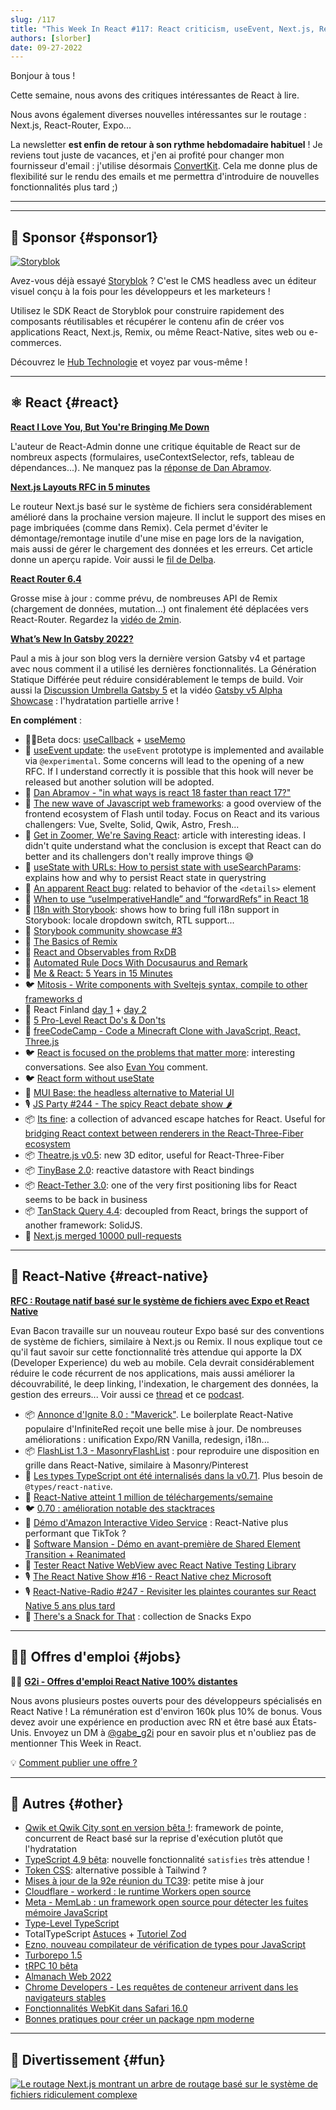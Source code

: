```yaml
---
slug: /117
title: "This Week In React #117: React criticism, useEvent, Next.js, Remix, Gatsby, Expo, Storybook, Ignite, React-Native, TypeScript, Qwik..."
authors: [slorber]
date: 09-27-2022
---
```


Bonjour à tous !

Cette semaine, nous avons des critiques intéressantes de React à lire.

Nous avons également diverses nouvelles intéressantes sur le routage : Next.js, React-Router, Expo...

La newsletter **est enfin de retour à son rythme hebdomadaire habituel** ! Je reviens tout juste de vacances, et j'en ai profité pour changer mon fournisseur d'email : j'utilise désormais [ConvertKit](https://thisweekinreact.com/ck). Cela me donne plus de flexibilité sur le rendu des emails et me permettra d'introduire de nouvelles fonctionnalités plus tard ;)

<!-- truncate -->

---


<Support />

---

## 💸 Sponsor {#sponsor1}

[![Storyblok](/emails/issues/116/storyblok.png)](https://www.storyblok.com/?utm_source=thisweekinreact&utm_medium=display&utm_campaign=AWA_SPON_TWIREACT_TRA&utm_content=thisweekinreact_en)

Avez-vous déjà essayé [Storyblok](https://www.storyblok.com/?utm_source=thisweekinreact&utm_medium=display&utm_campaign=AWA_SPON_TWIREACT_TRA&utm_content=thisweekinreact_en) ? C'est le CMS headless avec un éditeur visuel conçu à la fois pour les développeurs et les marketeurs !

Utilisez le SDK React de Storyblok pour construire rapidement des composants réutilisables et récupérer le contenu afin de créer vos applications React, Next.js, Remix, ou même React-Native, sites web ou e-commerces.

Découvrez le [Hub Technologie](https://www.storyblok.com/technologies?utm_source=thisweekinreact&utm_medium=display&utm_campaign=AWA_SPON_TWIREACT_TRA&utm_content=thisweekinreact_en) et voyez par vous-même !

---

## ⚛️ React {#react}

**[React I Love You, But You're Bringing Me Down](https://marmelab.com/blog/2022/09/20/react-i-love-you.html)**

L'auteur de React-Admin donne une critique équitable de React sur de nombreux aspects (formulaires, useContextSelector, refs, tableau de dépendances...). Ne manquez pas la [réponse de Dan Abramov](https://twitter.com/dan_abramov/status/1572590212647391235).

**[Next.js Layouts RFC in 5 minutes](https://vercel.com/blog/next-js-layouts-rfc-in-5-minutes)**

Le routeur Next.js basé sur le système de fichiers sera considérablement amélioré dans la prochaine version majeure. Il inclut le support des mises en page imbriquées (comme dans Remix). Cela permet d'éviter le démontage/remontage inutile d'une mise en page lors de la navigation, mais aussi de gérer le chargement des données et les erreurs. Cet article donne un aperçu rapide. Voir aussi le [fil de Delba](https://twitter.com/delba_oliveira/status/1568291558776274945).

**[React Router 6.4](https://remix.run/blog/react-router-v6.4)**

Grosse mise à jour : comme prévu, de nombreuses API de Remix (chargement de données, mutation...) ont finalement été déplacées vers React-Router. Regardez la [vidéo de 2min](https://www.youtube.com/watch?v=aX74DbFT5nI).

**[What’s New In Gatsby 2022?](https://www.smashingmagazine.com/2022/09/new-gatsby-2022/)**

Paul a mis à jour son blog vers la dernière version Gatsby v4 et partage avec nous comment il a utilisé les dernières fonctionnalités. La Génération Statique Différée peut réduire considérablement le temps de build. Voir aussi la [Discussion Umbrella Gatsby 5](https://github.com/gatsbyjs/gatsby/discussions/36609) et la vidéo [Gatsby v5 Alpha Showcase](https://www.youtube.com/watch?v=C-WrnfUm33k) : l'hydratation partielle arrive !

**En complément** :

- 🧑‍🎓Beta docs: [useCallback](https://twitter.com/dan_abramov/status/1570021510659579904) + [useMemo](https://twitter.com/dan_abramov/status/1568602727147520000)
- 💬 [useEvent update](https://github.com/reactjs/rfcs/pull/220#issuecomment-1259938816): the `useEvent` prototype is implemented and available via `@experimental`. Some concerns will lead to the opening of a new RFC. If I understand correctly it is possible that this hook will never be released but another solution will be adopted.
- 💬 [Dan Abramov - "in what ways is react 18 faster than react 17?"](https://www.reddit.com/r/reactjs/comments/xmr9tg/comment/ippsuin/)
- 📜 [The new wave of Javascript web frameworks](https://frontendmastery.com/posts/the-new-wave-of-javascript-web-frameworks/): a good overview of the frontend ecosystem of Flash until today. Focus on React and its various challengers: Vue, Svelte, Solid, Qwik, Astro, Fresh...
- 📜 [Get in Zoomer, We're Saving React](https://acko.net/blog/get-in-zoomer-we-re-saving-react/): article with interesting ideas. I didn't quite understand what the conclusion is except that React can do better and its challengers don't really improve things 😅
- 📜 [useState with URLs: How to persist state with useSearchParams](https://blog.logrocket.com/use-state-url-persist-state-usesearchparams/): explains how and why to persist React state in querystring
- 📜 [An apparent React bug](https://phelipetls.github.io/posts/surprising-react-bug/): related to behavior of the `<details>` element
- 📜 [When to use “useImperativeHandle” and “forwardRefs” in React 18](https://betterprogramming.pub/when-to-use-useimperativehandle-and-forwardrefs-in-react-18-89cce42b3309)
- 📜 [I18n with Storybook](https://storybook.js.org/blog/internationalize-components-with-storybook/): shows how to bring full i18n support in Storybook: locale dropdown switch, RTL support...
- 📜 [Storybook community showcase #3](https://storybook.js.org/blog/community-showcase-3/)
- 📜 [The Basics of Remix](https://css-tricks.com/the-basics-of-remix/)
- 📜 [React and Observables from RxDB](https://www.sabre.com/locations/poland/react-and-observables-from-rxdb/)
- 📜 [Automated Rule Docs With Docusaurus and Remark](https://typescript-eslint.io/blog/automated-rule-docs-with-docusaurus-and-remark/)
- 📜 [Me & React: 5 Years in 15 Minutes](https://valeriavg.dev/me-and-react-5-years-in-15-minutes)
- 🐦 [Mitosis - Write components with Sveltejs syntax, compile to other frameworks d](https://twitter.com/Steve8708/status/1573444026006585345)
- 🎥 React Finland [day 1](https://www.youtube.com/watch?v=zE8PDM_7xoQ) + [day 2](https://www.youtube.com/watch?v=rHjwZu0EmlQ)
- 🎥 [5 Pro-Level React Do's & Don'ts](https://www.youtube.com/watch?v=4FhJkX18fS8)
- 🎥 [freeCodeCamp - Code a Minecraft Clone with JavaScript, React, Three.js](https://www.youtube.com/watch?v=qpOZup_3P_A)
- 🐦 [React is focused on the problems that matter more](https://twitter.com/heyImMapleLeaf/status/1567960223759093760): interesting conversations. See also [Evan You](https://twitter.com/youyuxi/status/1569485243077529602) comment.
- 🐦 [React form without useState](https://twitter.com/DavidKPiano/status/1569361453928300545)
- 🚧 [MUI Base: the headless alternative to Material UI](https://twitter.com/MUI_hq/status/1570695041034731520)
- 🎙️ [JS Party #244 - The spicy React debate show 🌶️](https://changelog.com/jsparty/244)
- 📦 [Its fine](https://github.com/pmndrs/its-fine): a collection of advanced escape hatches for React. Useful for [bridging React context between renderers in the React-Three-Fiber ecosystem](https://twitter.com/0xca0a/status/1573064826339094528)
- 📦 [Theatre.js v0.5](https://www.theatrejs.com/blog/theatre-05-is-out): new 3D editor, useful for React-Three-Fiber
- 📦 [TinyBase 2.0](https://twitter.com/tinybasejs/status/1570864399728136193): reactive datastore with React bindings
- 📦 [React-Tether 3.0](https://github.com/danreeves/react-tether/releases/tag/v3.0.0): one of the very first positioning libs for React seems to be back in business
- 📦 [TanStack Query 4.4](https://github.com/TanStack/query/releases/tag/v4.4.0): decoupled from React, brings the support of another framework: SolidJS.
- 🥳️ [Next.js merged 10000 pull-requests](https://twitter.com/github/status/1574750716966498304)

<SubscribeFormEmbed />

---

## 📱 React-Native {#react-native}

**[RFC : Routage natif basé sur le système de fichiers avec Expo et React Native](https://blog.expo.dev/rfc-file-system-based-routing-in-react-native-7a35474722a)**

Evan Bacon travaille sur un nouveau routeur Expo basé sur des conventions de système de fichiers, similaire à Next.js ou Remix. Il nous explique tout ce qu'il faut savoir sur cette fonctionnalité très attendue qui apporte la DX (Developer Experience) du web au mobile. Cela devrait considérablement réduire le code récurrent de nos applications, mais aussi améliorer la découvrabilité, le deep linking, l'indexation, le chargement des données, la gestion des erreurs... Voir aussi ce [thread](https://twitter.com/Baconbrix/status/1574837248029331495) et ce [podcast](https://podrocket.logrocket.com/expo-router).

- 📦 [Annonce d'Ignite 8.0 : "Maverick"](https://shift.infinite.red/announcing-ignite-8-0-maverick-fbbdafbb738e). Le boilerplate React-Native populaire d'InfiniteRed reçoit une belle mise à jour. De nombreuses améliorations : unification Expo/RN Vanilla, redesign, i18n...
- 📦 [FlashList 1.3 - MasonryFlashList](https://twitter.com/naqvitalha/status/1574416547426496513) : pour reproduire une disposition en grille dans React-Native, similaire à Masonry/Pinterest
- 🥳️ [Les types TypeScript ont été internalisés dans la v0.71](https://twitter.com/thymikee/status/1572132314280300546). Plus besoin de `@types/react-native`.
- 🥳️ [React-Native atteint 1 million de téléchargements/semaine](https://twitter.com/thymikee/status/1574441040626552832)
- 🐦 [0.70 : amélioration notable des stacktraces](https://twitter.com/thymikee/status/1568257655323475972)
- 🎨 [Démo d'Amazon Interactive Video Service](https://twitter.com/nightstomp/status/1572576326934208513) : React-Native plus performant que TikTok ?
- 🎨 [Software Mansion - Démo en avant-première de Shared Element Transition + Reanimated](https://twitter.com/swmansion/status/1572246971829608449)
- 📜 [Tester React Native WebView avec React Native Testing Library](https://coolsoftware.dev/testing-react-native-webview-with-react-native-testing-library/)
- 🎙 [The React Native Show #16 - React Native chez Microsoft](https://www.callstack.com/podcasts/react-native-at-microsoft-ep-16)
- 🎙 [React-Native-Radio #247 - Revisiter les plaintes courantes sur React Native 5 ans plus tard](https://reactnativeradio.com/episodes/rnr-247-revisiting-common-complaints-about-react-native-5-years-later-interview-with-hodeem)
- 🔗️ [There's a Snack for That](https://www.snackforthat.com/) : collection de Snacks Expo

---

## 🧑‍💻 Offres d'emploi {#jobs}

🧑‍💼 [**G2i - Offres d'emploi React Native 100% distantes**](https://twitter.com/gabe_g2i/status/1563204813881425926?s=20&t=ArRLC77BpRwXXCdx8fnUqw)

Nous avons plusieurs postes ouverts pour des développeurs spécialisés en React Native ! La rémunération est d'environ 160k plus 10% de bonus. Vous devez avoir une expérience en production avec RN et être basé aux États-Unis. Envoyez un DM à [@gabe_g2i](https://twitter.com/gabe_g2i) pour en savoir plus et n'oubliez pas de mentionner This Week in React.

💡 [Comment publier une offre ?](https://thisweekinreact.com/sponsor)

---

## 🔀 Autres {#other}

- [Qwik et Qwik City sont en version bêta !](https://www.builder.io/blog/qwik-and-qwik-city-have-reached-beta): framework de pointe, concurrent de React basé sur la reprise d'exécution plutôt que l'hydratation
- [TypeScript 4.9 bêta](https://devblogs.microsoft.com/typescript/announcing-typescript-4-9-beta/): nouvelle fonctionnalité `satisfies` très attendue !
- [Token CSS](https://twitter.com/tokencss/status/1571823928187633664): alternative possible à Tailwind ?
- [Mises à jour de la 92e réunion du TC39](https://dev.to/hemanth/updates-from-the-92nd-tc39-meeting-5fi6): petite mise à jour
- [Cloudflare - workerd : le runtime Workers open source](https://blog.cloudflare.com/workerd-open-source-workers-runtime/)
- [Meta - MemLab : un framework open source pour détecter les fuites mémoire JavaScript](https://engineering.fb.com/2022/09/12/open-source/memlab/)
- [Type-Level TypeScript](https://type-level-typescript.com/)
- TotalTypeScript [Astuces](https://www.totaltypescript.com/tips) + [Tutoriel Zod](https://www.totaltypescript.com/tutorials/zod)
- [Ezno, nouveau compilateur de vérification de types pour JavaScript](https://twitter.com/robpalmer2/status/1573244310644199425)
- [Turborepo 1.5](https://twitter.com/turborepo/status/1573017581459488769)
- [tRPC 10 bêta](https://twitter.com/alexdotjs/status/1571807618254905344)
- [Almanach Web 2022](https://almanac.httparchive.org/en/2022/)
- [Chrome Developers - Les requêtes de conteneur arrivent dans les navigateurs stables](https://developer.chrome.com/blog/cq-polyfill/)
- [Fonctionnalités WebKit dans Safari 16.0](https://webkit.org/blog/13152/webkit-features-in-safari-16-0/)
- [Bonnes pratiques pour créer un package npm moderne](https://snyk.io/blog/best-practices-create-modern-npm-package/)

---

## 🤭 Divertissement {#fun}

[![Le routage Next.js montrant un arbre de routage basé sur le système de fichiers ridiculement complexe](/emails/issues/117/meme.png)](https://twitter.com/thekitze/status/1568300470107783168)